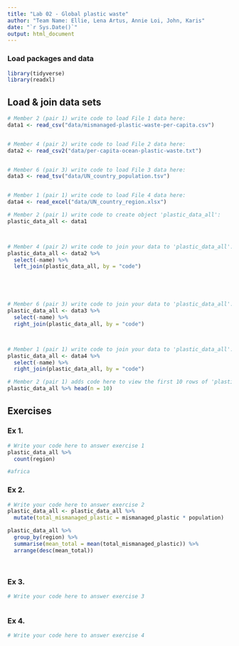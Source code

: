 ```yaml
---
title: "Lab 02 - Global plastic waste"
author: "Team Name: Ellie, Lena Artus, Annie Loi, John, Karis"
date: "`r Sys.Date()`"
output: html_document
---
```


### Load packages and data

```r
library(tidyverse)
library(readxl)
```

## Load & join data sets

```r
# Member 2 (pair 1) write code to load File 1 data here:
data1 <- read_csv("data/mismanaged-plastic-waste-per-capita.csv")


# Member 4 (pair 2) write code to load File 2 data here:
data2 <- read_csv2("data/per-capita-ocean-plastic-waste.txt")


# Member 6 (pair 3) write code to load File 3 data here:
data3 <- read_tsv("data/UN_country_population.tsv")


# Member 1 (pair 1) write code to load File 4 data here:
data4 <- read_excel("data/UN_country_region.xlsx")


```

```r
# Member 2 (pair 1) write code to create object 'plastic_data_all':
plastic_data_all <- data1



# Member 4 (pair 2) write code to join your data to 'plastic_data_all':
plastic_data_all <- data2 %>%
  select(-name) %>%
  left_join(plastic_data_all, by = "code")





# Member 6 (pair 3) write code to join your data to 'plastic_data_all':
plastic_data_all <- data3 %>%
  select(-name) %>%
  right_join(plastic_data_all, by = "code")



# Member 1 (pair 1) write code to join your data to 'plastic_data_all':
plastic_data_all <- data4 %>%
  select(-name) %>%
  right_join(plastic_data_all, by = "code")


```

```r
# Member 2 (pair 1) adds code here to view the first 10 rows of 'plastic_data_all'
plastic_data_all %>% head(n = 10)


```

## Exercises

### Ex 1.

```r
# Write your code here to answer exercise 1
plastic_data_all %>%
  count(region)

#africa
```

### Ex 2.

```r
# Write your code here to answer exercise 2
plastic_data_all <- plastic_data_all %>%
  mutate(total_mismanaged_plastic = mismanaged_plastic * population) 

plastic_data_all %>%
  group_by(region) %>%
  summarise(mean_total = mean(total_mismanaged_plastic)) %>%
  arrange(desc(mean_total))
  



```

### Ex 3.

```r
# Write your code here to answer exercise 3



```

### Ex 4.

```r
# Write your code here to answer exercise 4



```
